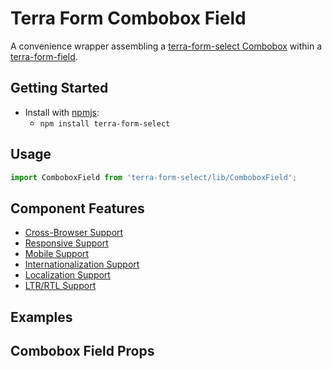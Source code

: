 


<Badge />

# Terra Form Combobox Field

A convenience wrapper assembling a [terra-form-select Combobox](https://github.com/cerner/terra-core/tree/main/packages/terra-form-select/src/Combobox.jsx) within a [terra-form-field](https://github.com/cerner/terra-core/tree/main/packages/terra-form-field).

## Getting Started

- Install with [npmjs](https://www.npmjs.com):
  - `npm install terra-form-select`

## Usage

```jsx
import ComboboxField from 'terra-form-select/lib/ComboboxField';
```

## Component Features

- [Cross-Browser Support](https://engineering.cerner.com/terra-ui/contributing/terra-ui/component-standards#cross-browser-support)
- [Responsive Support](https://engineering.cerner.com/terra-ui/contributing/terra-ui/component-standards#responsive-support)
- [Mobile Support](https://engineering.cerner.com/terra-ui/contributing/terra-ui/component-standards#mobile-support)
- [Internationalization Support](https://engineering.cerner.com/terra-ui/contributing/terra-ui/component-standards#internationalization-i18n-support)
- [Localization Support](https://engineering.cerner.com/terra-ui/contributing/terra-ui/component-standards#internationalization-i18n-support)
- [LTR/RTL Support](https://engineering.cerner.com/terra-ui/contributing/terra-ui/component-standards#ltr--rtl-support)

## Examples
<ComboboxFieldExample title="Combobox Field Example" />
<RequiredComboboxFieldExample title="Required Combobox Field Example" />
<IncompleteComboboxFieldExample title="Incomplete Combobox Field Example" description="Applies theme-specific styling for incomplete. ***Note: Only use incomplete if given specific guidance, reserved for specific applications when no value has been provided. Not for general use.***" />

## Combobox Field Props
<ComboboxFieldPropsTable />

